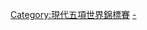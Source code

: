 {{Navbox
|name =現代五項世界錦標賽
|title = [[現代五項世界錦標賽]]
|state = {{{state|autocollapse}}}
|listclass = hlist
|list1=
* [[1949年現代五項世界錦標賽|1949]]
* [[1950年現代五項世界錦標賽|1950]]
* [[1951年現代五項世界錦標賽|1951]]
* [[1953年現代五項世界錦標賽|1953]]
* [[1954年現代五項世界錦標賽|1954]]
* [[1955年現代五項世界錦標賽|1955]]
* [[1957年現代五項世界錦標賽|1957]]
* [[1958年現代五項世界錦標賽|1958]]
* [[1959年現代五項世界錦標賽|1959]]
* [[1961年現代五項世界錦標賽|1961]]
* [[1962年現代五項世界錦標賽|1962]]
* [[1963年現代五項世界錦標賽|1963]]
* [[1965年現代五項世界錦標賽|1965]]
* [[1966年現代五項世界錦標賽|1966]]
* [[1967年現代五項世界錦標賽|1967]]
* [[1969年現代五項世界錦標賽|1969]]
* [[1970年現代五項世界錦標賽|1970]]
* [[1971年現代五項世界錦標賽|1971]]
* [[1973年現代五項世界錦標賽|1973]]
* [[1974年現代五項世界錦標賽|1974]]
* [[1975年現代五項世界錦標賽|1975]]
* [[1977年現代五項世界錦標賽|1977]]
* [[1978年現代五項世界錦標賽|1978]]
* [[1979年現代五項世界錦標賽|1979]]
* [[1981年現代五項世界錦標賽|1981]]
* [[1982年現代五項世界錦標賽|1982]]
* [[1983年現代五項世界錦標賽|1983]]
* [[1985年現代五項世界錦標賽|1985]]
* [[1986年現代五項世界錦標賽|1986]]
* [[1987年現代五項世界錦標賽|1987]]
* [[1989年現代五項世界錦標賽|1989]]
* [[1990年現代五項世界錦標賽|1990]]
* [[1991年現代五項世界錦標賽|1991]]
* [[1993年現代五項世界錦標賽|1993]]
* [[1994年現代五項世界錦標賽|1994]]
* [[1995年現代五項世界錦標賽|1995]]
* [[1997年現代五項世界錦標賽|1997]]
* [[1998年現代五項世界錦標賽|1998]]
* [[1999年現代五項世界錦標賽|1999]]
* [[2000年現代五項世界錦標賽|2000]]
* [[2001年現代五項世界錦標賽|2001]]
* [[2002年現代五項世界錦標賽|2002]]
* [[2003年現代五項世界錦標賽|2003]]
* [[2004年現代五項世界錦標賽|2004]]
* [[2005年現代五項世界錦標賽|2005]]
* [[2006年現代五項世界錦標賽|2006]]
* [[2007年現代五項世界錦標賽|2007]]
* [[2008年現代五項世界錦標賽|2008]]
* [[2009年現代五項世界錦標賽|2009]]
* [[2010年現代五項世界錦標賽|2010]]
* [[2011年現代五項世界錦標賽|2011]]
* [[2012年現代五項世界錦標賽|2012]]
* [[2013年現代五項世界錦標賽|2013]]
* [[2014年現代五項世界錦標賽|2014]]
* [[2015年現代五項世界錦標賽|2015]]
* [[2016年現代五項世界錦標賽|2016]]
* [[2017年現代五項世界錦標賽|2017]]
* [[2018年現代五項世界錦標賽|2018]]
* [[2019年現代五項世界錦標賽|2019]]
* [[2021年現代五項世界錦標賽|2021]]
* ''[[2022年現代五項世界錦標賽|2022]]''
}}<includeonly>[[Category:現代五項世界錦標賽]]</includeonly><noinclude>
{{collapsible option}}
[[Category:現代五項世界錦標賽|-]]
</noinclude>
